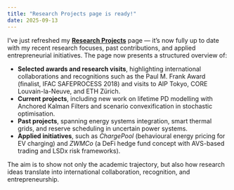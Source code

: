 ```yaml
---
title: "Research Projects page is ready!"
date: 2025-09-13
---
```



I’ve just refreshed my [**Research Projects**](../researchProjects.html) page — it’s now fully up to date with my recent research focuses, past contributions, and applied entrepreneurial initiatives. The page now presents a structured overview of:

* **Selected awards and research visits**, highlighting international collaborations and recognitions such as the Paul M. Frank Award (finalist, IFAC SAFEPROCESS 2018) and visits to AIP Tokyo, CORE Louvain-la-Neuve, and ETH Zürich.
* **Current projects**, including new work on lifetime PD modelling with Anchored Kalman Filters and scenario convexification in stochastic optimisation.
* **Past projects**, spanning energy systems integration, smart thermal grids, and reserve scheduling in uncertain power systems.
* **Applied initiatives**, such as *ChargePool* (behavioural energy pricing for EV charging) and *ZWMCo* (a DeFi hedge fund concept with AVS-based trading and LSDx risk frameworks).

The aim is to show not only the academic trajectory, but also how research ideas translate into international collaboration, recognition, and entrepreneurship.

